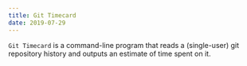 ```yaml
---
title: Git Timecard
date: 2019-07-29
---
```


`Git Timecard` is a command-line program that reads a (single-user) git repository history and outputs an estimate of time spent on it.
